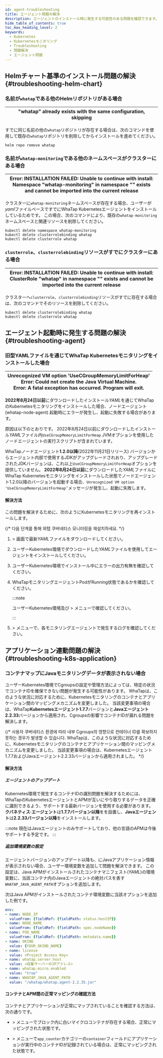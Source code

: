 ```yaml
---
id: agent-troubleshooting
title: エージェント問題の解決
description: エージェントのインストール時に発生する可能性のある問題を確認できます。
hide_table_of_contents: true
toc_max_heading_level: 2
keywords:
  - Kubernetes
  - Kubernetesモニタリング
  - Troubleshooting
  - 問題解決
  - エージェント問題
---
```


## Helmチャート基準のインストール問題の解決{#troubleshooting-helm-chart}

<div class ='faq'>

### 名前が`whatap`である他のHelmリポジトリがある場合

| "whatap" already exists with the same configuration, skipping |
| ------------------------------------------------------------- |

すでに同じ名前の他の`whatap`リポジトリが存在する場合は、次のコマンドを使用して既存の`whatap`リポジトリを削除してからインストールを進めてください。

```shell
helm repo remove whatap
```

### 名前が`whatap-monitoring`である他のネームスペースがクラスターにある場合

| Error: INSTALLATION FAILED: Unable to continue with install: Namespace "whatap-monitoring" in namespace "" exists and cannot be imported into the current release |
| ----------------------------------------------------------------------------------------------------------------------------------------------------------------- |

クラスターに`whatap-monitoring`ネームスペースが存在する場合、ユーザーが*yaml*ファイルベースですでにWhaTap Kubernetesエージェントをインストールしているためです。 この場合、次のコマンドにより、既存の`whatap-monitoring`ネームスペースと関連リソースを削除してください。

```shell
kubectl delete namespace whatap-monitoring
kubectl delete clusterrolebinding whatap
kubectl delete clusterrole whatap
```

### `clusterrole`、`clusterrolebinding`リソースがすでにクラスターにある場合

| Error: INSTALLATION FAILED: Unable to continue with install: ClusterRole "whatap" in namespace "" exists and cannot be imported into the current release |
| -------------------------------------------------------------------------------------------------------------------------------------------------------- |

クラスターへ`clusterrole`、`clusterrolebinding`リソースがすでに存在する場合は、次のコマンドでそのリソースを削除してください。

```shell
kubectl delete clusterrolebinding whatap
kubectl delete clusterrole whatap
```

</div>

## エージェント起動時に発生する問題の解決{#troubleshooting-agent}

<div class ='faq'>

### 旧型YAMLファイルを通じてWhaTap Kubernetesモニタリングをインストールした場合

| Unrecognized VM option 'UseCGroupMemoryLimitForHeap'<br/>Error: Could not create the Java Virtual Machine.<br/>Error: A fatal exception has occurred. Program will exit. |
| ------------------------------------------------------------------------------------------------------------------------------------------------------------------------ |

**2022年8月24日以前**にダウンロードしたインストール*YAML*を通じてWhaTapのKubernetesモニタリングをインストールした場合、ノードエージェント(whatap-node-agent) 起動時にエラーが発生し、起動に失敗する場合があります。 

原因は以下のとおりです。 2022年8月24日以前にダウンロードしたインストール*YAML*ファイル内`UseCGroupMemoryLimitForHeap` JVMオプションを使用したノードエージェントの実行スクリプトが含まれています。 

WhaTapノードエージェント**1.2.0以降**(2022年11月21日リリース) バージョンからエージェント内部で使用するJDKがアップグレードされおり、アップグレードされたJDKバージョンは、これ以上`UseCGroupMemoryLimitForHeap`オプションを提供していません。 **2022年8月24日以前**にダウンロードした*YAML*ファイルにWhaTap Kubernetesモニタリングをインストールした状態でノードエージェント1.2.0以降のバージョンを起動する場合、`Unrecognized VM option 'UseCGroupMemoryLimitForHeap’`メッセージが発生し、起動に失敗します。

#### 解決方法

この問題を解決するために、次のようにKubernetesモニタリングを再インストールします。 

{/* 다음 단계를 통해 와탭 쿠버네티스 모니터링을 재설치하세요. */}

1. <Cmdname sid="side_management" className="uitext" />  > <Cmdname sid="agentInstall" className="uitext" />画面で最新*YAML*ファイルをダウンロードしてください。

2. ユーザーKubernetes環境でダウンロードした*YAML*ファイルを使用してエージェントをインストールしてください。 

3. ユーザーKubernetes環境でインストール中にエラーの出力有無を確認してください。

4. WhaTapモニタリングエージェントPodがRunning状態であるかを確認してください。

   :::note 

   ユーザーKubernetes環境及び<Cmdname sid="side_workload" className="uitext" /> > <Cmdname sid="side_podList" className="uitext" />メニューで確認してください。

   :::

5. <Cmdname sid="side_management" className="uitext" /> > <Cmdname sid="side_kubernetesAgentList" className="uitext" />メニューで、各モニタリングエージェントで発生するログを確認してください。

</div>

## アプリケーション連動問題の解決{#troubleshooting-k8s-application}

### コンテナマップにJavaモニタリングデータが表示されない場合

ユーザーKubernetes環境でCgroupsの設定や管理方法によっては、特定の状況でコンテナIDを確保できない問題が発生する可能性があります。 WhaTapは、このような状況に対応するために、Kubernetesモニタリングのコンテナとアプリケーション間のマッピングメカニズムを変更しました。 当該変更事項の場合は、WhaTap**Kubernetesエージェント1.7.7**バージョンと**Javaエージェント2.2.33**バージョンから適用され、Cgroupsの影響でコンテナIDが漏れる問題を解決します。 

{/* 사용자 쿠버네티스 환경에 따라 내부 Cgroups의 영향으로 컨테이너 ID를 확보하지 못하는 경우가 발생할 수 있습니다. WhaTapは、このような状況に対応するために、Kubernetesモニタリングのコンテナとアプリケーション間のマッピングメカニズムを変更しました。 当該変更事項の場合は、Kubernetesエージェント1.7.7およびJavaエージェント2.2.33バージョンから適用されました。  */}

#### 解決方法

##### エージェントのアップデート

Kubernetes環境で発生するコンテナIDの識別問題を解決するためには、WhaTapのKubernetesエージェントとAPMが互いにやり取りするデータを正確に識別できるよう、サポートする最新バージョンを使用する必要があります。 **クバネティス·エージェント**は**1.7.7バージョン以降**をを設置し、**Javaエージェント**は**2.2.33バージョン以降**をインストールします。 

:::note
現在はJavaエージェントのみサポートしており、他の言語のAPMは今後サポートする予定です。 
:::

##### 追加環境変数の設定　

エージェントバージョンのアップデート以降も、<Cmdname sid="side_containerMap" className="uitext" />にJavaアプリケーション情報が表示されない場合、ユーザー環境変数を追加して問題を解決できます。 この設定は、Java APMがインストールされたコンテナマニフェスト(*YAML*)の環境変数に、当該コンテナ内のJavaエージェントの絶対パスを表す`WHATAP_JAVA_AGENT_PATH`オプションを追加します。 

次はJava APMがインストールされたコンテナ環境変数に当該オプションを追加した例です。 

```YAML
env:
- name: NODE_IP
  valueFrom: {fieldRef: {fieldPath: status.hostIP}}
- name: NODE_NAME
  valueFrom: {fieldRef: {fieldPath: spec.nodeName}}
- name: POD_NAME
  valueFrom: {fieldRef: {fieldPath: metadata.name}}
- name: OKIND
  value: {YOUR_OKIND_NAME}
- name: license
  value: <Project Access Key>
- name: whatap.server.host
  value: <収集サーバーのIPアドレス>
- name: whatap.micro.enabled
  value: "true"
- name: WHATAP_JAVA_AGENT_PATH
  value: "/whatap/whatap.agent-2.2.35.jar"
```

#### コンテナとAPM間の正常マッピングの確認方法

コンテナとアプリケーションが正常にマップされていることを確認する方法は、次の通りです。 

- <Cmdname sid="side_dashboard" className="uitext" /> &gt; <Cmdname sid="side_containerMap" className="uitext" />メニューで<Cmdname sid="side_containerMap" className="uitext" />ブロック内に白いマイクロコンテナが存在する場合、正常にマッピングされた状態です。

- <Cmdname sid="side_analysis" className="uitext" /> &gt; <Cmdname sid="side_metricsSearch" className="uitext" />メニューで`app_counter`カテゴリーの`container`フィールドにアプリケーションが実行中のコンテナIDが記録されている場合は、正常にマッピングされた状態です。

